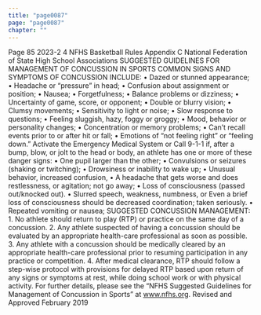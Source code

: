 ```yaml
---
title: "page0087"
page: "page0087"
chapter: ""
---
```


Page 85 2023-2 4 NFHS Basketball Rules Appendix C National Federation of State High School Associations SUGGESTED GUIDELINES FOR MANAGEMENT OF CONCUSSION IN SPORTS COMMON SIGNS AND SYMPTOMS OF CONCUSSION INCLUDE: • Dazed or stunned appearance; • Headache or “pressure” in head; • Confusion about assignment or position; • Nausea; • Forgetfulness; • Balance problems or dizziness; • Uncertainty of game, score, or opponent; • Double or blurry vision; • Clumsy movements; • Sensitivity to light or noise; • Slow response to questions; • Feeling sluggish, hazy, foggy or groggy; • Mood, behavior or personality changes; • Concentration or memory problems; • Can’t recall events prior to or after hit or fall; • Emotions of “not feeling right” or “feeling down.” Activate the Emergency Medical System or Call 9-1-1 if, after a bump, blow, or jolt to the head or body, an athlete has one or more of these danger signs: • One pupil larger than the other; • Convulsions or seizures (shaking or twitching); • Drowsiness or inability to wake up; • Unusual behavior, increased confusion, • A headache that gets worse and does restlessness, or agitation; not go away; • Loss of consciousness (passed out/knocked out). • Slurred speech, weakness, numbness, or Even a brief loss of consciousness should be decreased coordination; taken seriously. • Repeated vomiting or nausea; SUGGESTED CONCUSSION MANAGEMENT: 1. No athlete should return to play (RTP) or practice on the same day of a concussion. 2. Any athlete suspected of having a concussion should be evaluated by an appropriate health-care professional as soon as possible. 3. Any athlete with a concussion should be medically cleared by an appropriate health-care professional prior to resuming participation in any practice or competition. 4. After medical clearance, RTP should follow a step-wise protocol with provisions for delayed RTP based upon return of any signs or symptoms at rest, while doing school work or with physical activity. For further details, please see the “NFHS Suggested Guidelines for Management of Concussion in Sports” at www.nfhs.org. Revised and Approved February 2019
